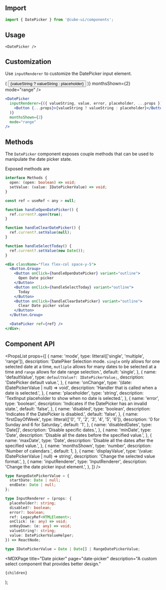 

<Head>
  <title>Date Picker - Cube</title>
  <meta
    name="description"
    content="A custom select component that provides better design."
  />
</Head>

## Import

```js
import { DatePicker } from '@cube-ui/components';
```

## Usage

<Example>
  <DatePicker />
</Example>

```tsx
<DatePicker />
```

## Customization

Use `inputRenderer` to customize the DatePicker input element.

<Example>
  <DatePicker
    inputRenderer={({ valueString, value, placeholder, ...props }) => (
      <Button {...props}>{valueString ? valueString : placeholder}</Button>
    )}
    monthsShown={2}
    mode="range"
  />
</Example>

```jsx
<DatePicker
  inputRenderer={({ valueString, value, error, placeholder, ...props }) => (
    <Button {...props}>{valueString ? valueString : placeholder}</Button>
  )}
  monthsShown={2}
  mode="range"
/>
```

## Methods

The `DatePicker` component exposes couple methods that can be used to manipulate the date picker state.

Exposed methods are

```ts
interface Methods {
  open: (open: boolean) => void;
  setValue: (value: IDatePickerValue) => void;
}
```

<MethodsExample />

```jsx
const ref = useRef < any > null;

function handleOpenDatePicker() {
  ref.current?.open(true);
}

function handleClearDatePicker() {
  ref.current?.setValue(null);
}

function handleSelectToday() {
  ref.current?.setValue(new Date());
}

<div className="flex flex-col space-y-5">
  <Button.Group>
    <Button onClick={handleOpenDatePicker} variant="outline">
      Open Date picker
    </Button>
    <Button onClick={handleSelectToday} variant="outline">
      Today
    </Button>
    <Button onClick={handleClearDatePicker} variant="outline">
      Clear Date picker value
    </Button>
  </Button.Group>

  <DatePicker ref={ref} />
</div>;
```

## Component API

<PropsList
  props={[
    {
      name: 'mode',
      type: litteral(['single', 'multiple', 'range']),
      description:
        'DatePiker Selection mode. `single` only allows for one selected date at a time, `mutliple` allows for many dates to be selected at a time and `range` allows for date range selection.',
      default: 'single',
    },
    {
      name: 'defaultValue',
      type: `defaultValue?: IDatePickerValue;`,
      description: 'DatePicker default value.',
    },
    {
      name: 'onChange',
      type: '(date: IDatePickerValue | null) => void',
      description: 'Handler that is called when a date is selected.',
    },
    {
      name: 'placeholder',
      type: 'string',
      description: 'TextInput placeholder to show when no date is selected.',
    },
    {
      name: 'error',
      type: 'boolean',
      description: 'Indicates if the DatePicker has an invalid state.',
      default: 'false',
    },
    {
      name: 'disabled',
      type: 'boolean',
      description: 'Indicates if the DatePicker is disabled.',
      default: 'false',
    },
    {
      name: 'firstDayOfWeek',
      type: litteral(['0', '1', '2', '3', '4', '5', '6']),
      description: '0 for Sunday and 6 for Saturday.',
      default: '1',
    },
    {
      name: 'disabledDates',
      type: 'Date[]',
      description: 'Disable specific dates.',
    },
    {
      name: 'minDate',
      type: 'Date',
      description: 'Disable all the dates before the specified value.',
    },
    {
      name: 'maxDate',
      type: 'Date',
      description: 'Disable all the dates after the specified value.',
    },
    {
      name: 'monthsShown',
      type: 'number',
      description: 'Number of calendars.',
      default: 1,
    },
    {
      name: 'displayValue',
      type: '(value: IDatePickerValue | null) => string',
      description: 'Change the selected value format.',
    },
    {
      name: 'inputRenderer',
      type: 'InputRenderer',
      description: 'Change the date picker input element.',
    },
  ]}
/>

```ts
type RangeDatePickerValue = {
  startDate: Date | null;
  endDate: Date | null;
};

type InputRenderer = (props: {
  placeholder?: string;
  disabled?: boolean;
  error?: boolean;
  ref: LegacyRef<HTMLElement>;
  onClick: (e: any) => void;
  onKeyDown: (e: any) => void;
  valueString?: string;
  value: DatePickerValueHelper;
}) => ReactNode;

type IDatePickerValue = Date | Date[] | RangeDatePickerValue;
```

  <MDXPage
    title="Date picker"
    page="date-picker"
    description="A custom select component that provides better design."
  >
    {children}
  </MDXPage>
);
